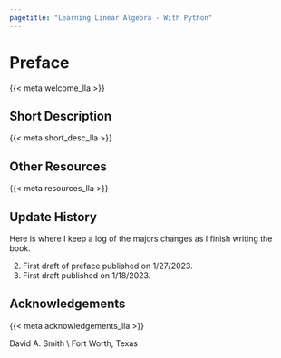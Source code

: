 ```yaml
---
pagetitle: "Learning Linear Algebra - With Python"
---
```

# Preface {.unnumbered}

::: {.content-visible when-format="pdf"}
\pagenumbering{roman}
\pagestyle{preface} 
:::

::: {.content-visible when-format="html"}
{{< meta welcome_lla >}}
:::

::: {.content-visible when-format="html"}
## Short Description
{{< meta short_desc_lla >}}
:::

::: {.content-visible when-format="html"}
## Other Resources 
{{< meta resources_lla >}} 
:::

::: {.content-visible when-format="html"}
## Update History
Here is where I keep a log of the majors changes as I finish writing the book. 

2. First draft of preface published on 1/27/2023. 
1. First draft published on 1/18/2023. 
:::





## Acknowledgements {.unnumbered .unlisted }
{{< meta acknowledgements_lla >}} 

David A. Smith \\ Fort Worth, Texas

::: {.content-visible when-format="pdf"}
\setcounter{secnumdepth}{1}
\setcounter{tocdepth}{1}
\clearpage
\pagestyle{toc} 
\tableofcontents
\mainmatter 
\pagenumbering{arabic}
\pagestyle{fancy} 
:::
